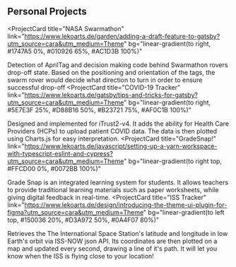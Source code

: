 ## Personal Projects

<ProjectCard
  title="NASA Swarmathon"
  link="https://www.lekoarts.de/garden/adding-a-draft-feature-to-gatsby?utm_source=cara&utm_medium=Theme"
  bg="linear-gradient(to right, #1747A5 0%, #010926 65%, #AC1D3B 100%)"
>
  Detection of AprilTag and decision making code behind Swarmathon rovers drop-off state. Based on the positioning and orientation of the tags, the swarm rover would decide what direction to turn in order to ensure successful drop-off
</ProjectCard>
<ProjectCard
  title="COVID-19 Tracker"
  link="https://www.lekoarts.de/gatsby/tips-and-tricks-for-gatsby?utm_source=cara&utm_medium=Theme"
  bg="linear-gradient(to right, #5E7E3F 25%, #D88B16 50%, #B23721 75%, #AF0C1B 100%)"
>
   Designed and implemented for iTrust2-v4. It adds the ability for Health Care Providers (HCPs) to upload patient COVID data. The data is then plotted using Charts.js for easy interpretation.
</ProjectCard>
<ProjectCard
  title="GradeSnap!"
  link="https://www.lekoarts.de/javascript/setting-up-a-yarn-workspace-with-typescript-eslint-and-cypress?utm_source=cara&utm_medium=Theme"
  bg="linear-gradient(to right top, #FFCD00 0%, #0072BB 100%)"
>
  Grade Snap is an integrated learning system for students. It allows teachers to provide traditional learning materials such as paper worksheets, while giving digital feedback in real-time.
</ProjectCard>
<ProjectCard
  title="ISS Tracker"
  link="https://www.lekoarts.de/design/introducing-the-theme-ui-plugin-for-figma?utm_source=cara&utm_medium=Theme"
  bg="linear-gradient(to left top, #150036 20%, #D3A972 50%, #0A4F07 80%)"
>
  Retrieves the The International Space Station's latitude and longitude in low Earth's orbit via ISS-NOW json API. Its coordinates are then plotted on a map and updated every second, drawing a line of it's path. It will let you know when the ISS is flying close to your location!
</ProjectCard>
